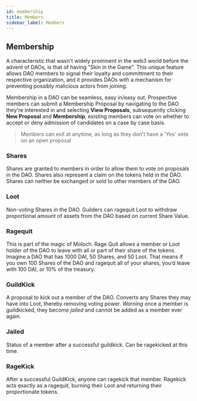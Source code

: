 ```yaml
---
id: membership
title: Members
sidebar_label: Members
---
```


## Membership

A characteristic that wasn't widely prominent in the web3 world before the advent of DAOs, is that of having "Skin in the Game".  This unique feature allows DAO members to signal their loyalty and committment to their respective organization, and it provides DAOs with a mechanism for preventing possibly malicious actors from joining.

Membership in a DAO can be seamless, easy in/easy out. Prospective members can submit a Membership Proposal by navigating to the DAO they're interested in and selecting **View Proposals**, subsequently clicking **New Proposal** and **Membership**, existing members can vote on whether to accept or deny admission of candidates on a case by case basis. 

> Members can exit at anytime, as long as they don't have a 'Yes' vote on an open proposal

### Shares

Shares are granted to members in order to allow them to vote on proposals in the DAO. Shares also represent a claim on the tokens held in the DAO.  Shares can neither be exchanged or sold to other members of the DAO.

### Loot

Non-voting Shares in the DAO. Guilders can ragequit Loot to withdraw proportional amount of assets from the DAO based on current Share Value.

### Ragequit

This is part of the magic of Moloch. Rage Quit allows a member or Loot holder of the DAO to leave with all or part of their share of the tokens. Imagine a DAO that has 1000 DAI, 50 Shares, and 50 Loot. That means if you own 100 Shares of the DAO and ragequit all of your shares, you’d leave with 100 DAI, or 10% of the treasury.

### GuildKick

A proposal to kick out a member of the DAO. Converts any Shares they may have into Loot, thereby removing voting power. _Warning_ once a member is guildkicked, they become _jailed_ and cannot be added as a member ever again.

### Jailed

Status of a member after a successful guildkick. Can be ragekicked at this time.

### RageKick

After a successful GuildKick, anyone can ragekick that member. Ragekick acts exactly as a ragequit, burning their Loot and returning their proportionate tokens.
